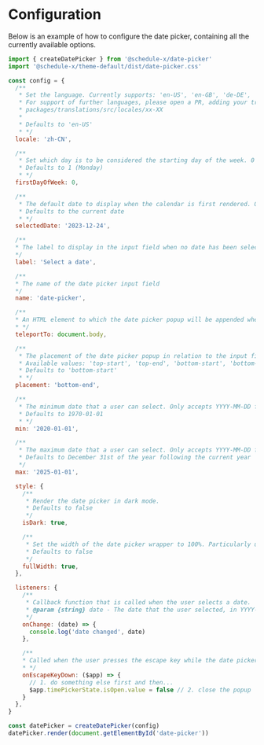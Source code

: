 # Configuration

Below is an example of how to configure the date picker, containing all the currently available options.

```js copy
import { createDatePicker } from '@schedule-x/date-picker'
import '@schedule-x/theme-default/dist/date-picker.css'

const config = {
  /**
   * Set the language. Currently supports: 'en-US', 'en-GB', 'de-DE', 'zh-CN' and 'sv-SE'
   * For support of further languages, please open a PR, adding your translations under the folder:
   * packages/translations/src/locales/xx-XX
   *
   * Defaults to 'en-US'
   * */
  locale: 'zh-CN',

  /**
   * Set which day is to be considered the starting day of the week. 0 = Sunday, 1 = Monday, (...other days) 6 = Saturday
   * Defaults to 1 (Monday)
   * */
  firstDayOfWeek: 0,

  /**
   * The default date to display when the calendar is first rendered. Only accepts YYYY-MM-DD format.
   * Defaults to the current date
   * */
  selectedDate: '2023-12-24',

  /**
  * The label to display in the input field when no date has been selected.
  */
  label: 'Select a date',

  /**
  * The name of the date picker input field
  */
  name: 'date-picker',

  /**
  * An HTML element to which the date picker popup will be appended when opened.
  * */
  teleportTo: document.body,

  /**
   * The placement of the date picker popup in relation to the input field
   * Available values: 'top-start', 'top-end', 'bottom-start', 'bottom-end'
   * Defaults to 'bottom-start'
   * */
  placement: 'bottom-end',

  /**
   * The minimum date that a user can select. Only accepts YYYY-MM-DD format.
   * Defaults to 1970-01-01
   * */
  min: '2020-01-01',

  /**
   * The maximum date that a user can select. Only accepts YYYY-MM-DD format.
   * Defaults to December 31st of the year following the current year
   */
  max: '2025-01-01',

  style: {
    /**
     * Render the date picker in dark mode.
     * Defaults to false
     */
    isDark: true,

    /**
     * Set the width of the date picker wrapper to 100%. Particularly useful for small screens.
     * Defaults to false
     */
    fullWidth: true,
  },

  listeners: {
    /**
     * Callback function that is called when the user selects a date.
     * @param {string} date - The date that the user selected, in YYYY-MM-DD format
     */
    onChange: (date) => {
      console.log('date changed', date)
    },

    /**
    * Called when the user presses the escape key while the date picker popup is open.
    * */
    onEscapeKeyDown: ($app) => {
      // 1. do something else first and then...
      $app.timePickerState.isOpen.value = false // 2. close the popup
    }
  },
}

const datePicker = createDatePicker(config)
datePicker.render(document.getElementById('date-picker'))
```
